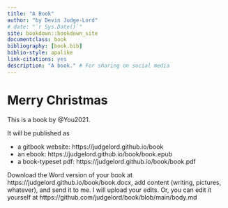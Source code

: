 ```yaml
--- 
title: "A Book"
author: "by Devin Judge-Lord"
# date: "`r Sys.Date()`"
site: bookdown::bookdown_site
documentclass: book
bibliography: [book.bib]
biblio-style: apalike
link-citations: yes
description: "A book." # For sharing on social media
---
```


# Merry Christmas

This is a book by @You2021. 

It will be published as 

- a gitbook website: https://judgelord.github.io/book
- an ebook: https://judgelord.github.io/book/book.epub
- a book-typeset pdf: https://judgelord.github.io/book/book.pdf

Download the Word version of your book at https://judgelord.github.io/book/book.docx, add content (writing, pictures, whatever), and send it to me. I will upload your edits. Or, you can edit it yourself at https://github.com/judgelord/book/blob/main/body.md